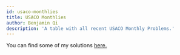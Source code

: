 ```yaml
---
id: usaco-monthlies
title: USACO Monthlies
author: Benjamin Qi
description: 'A table with all recent USACO Monthly Problems.'
---
```


You can find some of my solutions [here.](https://github.com/bqi343/USACO/tree/master/Contests/USACO%20Solutions)

<DivisionList division="Bronze"/>